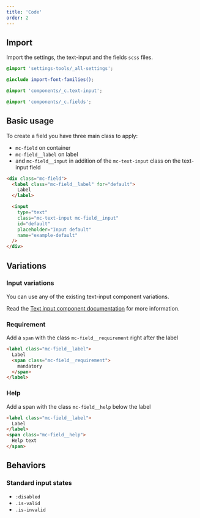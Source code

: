 ```yaml
---
title: 'Code'
order: 2
---
```


## Import

Import the settings, the text-input and the fields `scss` files.

```scss
@import 'settings-tools/_all-settings';

@include import-font-families();

@import 'components/_c.text-input';

@import 'components/_c.fields';
```

## Basic usage

To create a field you have three main class to apply:

- `mc-field` on container
- `mc-field__label` on label
- and `mc-field__input` in addition of the `mc-text-input` class on the text-input field

```html
<div class="mc-field">
  <label class="mc-field__label" for="default">
    Label
  </label>

  <input
    type="text"
    class="mc-text-input mc-field__input"
    id="default"
    placeholder="Input default"
    name="example-default"
  />
</div>
```

<Preview path="fields" />

## Variations

### Input variations

You can use any of the existing text-input component variations.

Read the [Text input component documentation](/Components/TextInput/) for more information.

### Requirement

Add a `span` with the class `mc-field__requirement` right after the label

```html
<label class="mc-field__label">
  Label
  <span class="mc-field__requirement">
    mandatory
  </span>
</label>
```

<Preview path="fields-requirement" />

### Help

Add a span with the class `mc-field__help` below the label

```html
<label class="mc-field__label">
  Label
</label>
<span class="mc-field__help">
  Help text
</span>
```

<Preview path="fields-help" />

## Behaviors

### Standard input states

- `:disabled`
- `.is-valid`
- `.is-invalid`

<Preview path="fields-state" />
